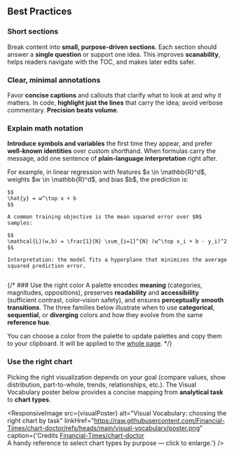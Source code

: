 


## Best Practices

### Short sections
Break content into **small, purpose‑driven sections**. Each section should answer a **single question** or support one idea. This improves **scanability**, helps readers navigate with the TOC, and makes later edits safer.

### Clear, minimal annotations
Favor **concise captions** and callouts that clarify what to look at and why it matters. In code, **highlight just the lines** that carry the idea; avoid verbose commentary. **Precision beats volume**.

### Explain math notation
**Introduce symbols and variables** the first time they appear, and prefer **well‑known identities** over custom shorthand. When formulas carry the message, add one sentence of **plain‑language interpretation** right after.


<div className="note-grid" style="display:grid; grid-template-columns: repeat(auto-fit, minmax(280px, 1fr)); gap: 12px; align-items: start;">
  <Note>
    For example, in linear regression with features $x \in \mathbb{R}^d$, weights $w \in \mathbb{R}^d$, and bias $b$, the prediction is:

    $$
    \hat{y} = w^\top x + b
    $$

    A common training objective is the mean squared error over $N$ samples:

    $$
    \mathcal{L}(w,b) = \frac{1}{N} \sum_{i=1}^{N} (w^\top x_i + b - y_i)^2
    $$

    Interpretation: the model fits a hyperplane that minimizes the average squared prediction error.
  </Note>

  
</div>

{/* ### Use the right color
A palette encodes **meaning** (categories, magnitudes, oppositions), preserves **readability** and **accessibility** (sufficient contrast, color‑vision safety), and ensures **perceptually smooth transitions**. The three families below illustrate when to use **categorical**, **sequential**, or **diverging** colors and how they evolve from the same **reference hue**.

<Sidenote>
<div className="">
  <HtmlEmbed src="palettes.html" />
</div>
<Fragment slot="aside">
  You can choose a color from the palette to update palettes and copy them to your clipboard.
</Fragment>
<Fragment slot="aside">
  It will be applied to the <a href="/" target="_blank">whole page</a>.
</Fragment>
</Sidenote> */}

### Use the right chart

Picking the right visualization depends on your goal (compare values, show distribution, part-to-whole, trends, relationships, etc.). The Visual Vocabulary poster below provides a concise mapping from **analytical task** to **chart types**.


<ResponsiveImage
  src={visualPoster}
  alt="Visual Vocabulary: choosing the right chart by task"
  linkHref="https://raw.githubusercontent.com/Financial-Times/chart-doctor/refs/heads/main/visual-vocabulary/poster.png"
  caption={'Credits <a href="https://www.ft.com/" target="_blank" rel="noopener noreferrer">Financial-Times/chart-doctor</a> <br/>A handy reference to select chart types by purpose — click to enlarge.'}
/>
